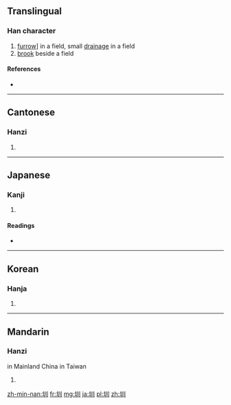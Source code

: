 ==Translingual==

===Han character===
{{Han char|rn=32|rad=土|as=03|sn=6|four=4210<sub>0</sub>|canj=土中中中 (GLLL)|ids=⿰[[土]][[川]]}}

# [[furrow]]] in a field, small [[drainage]] in a field
# [[brook]] beside a field

====References====
* {{Han ref|kx=0224.150|dkj=04894|dj=0458.020|hdz=10420.030|uh=5733|ud=22323|bh=A660|bd=42592}}

----

==Cantonese==

===Hanzi===
{{yue-hanzi|jyut=[[zan3]]|y=jan3}}

# {{defn|lang=yue|sort=土03}}

----

==Japanese==

===Kanji===
{{ja-kanji|grade=|rs=土03}}

# {{defn|lang=ja|sort=土03}}

====Readings====
* {{ja-readings|on=[[しん]] (shin), [[けん]] (ken)|}}

----

==Korean==

===Hanja===
{{ko-hanja|hangeul=천|rv=cheon|mr=ch'ŏn}}

# {{defn|lang=ko|sort=土03}}

----

==Mandarin==

===Hanzi===
in Mainland China {{cmn-hanzi|pin=[[zhèn]] ([[zhen4]])|wg=chen<sup>4</sup>}}
in Taiwan {{cmn-hanzi|pin=[[zùn]] ([[zùn4]])|wg=tsun<sup>4</sup>}}
{{head|cmn|hanzi|sc=Hani}}{{attention|cmn|needs inflection template}}

# {{defn|lang=cmn|sort=土03}}

[[zh-min-nan:圳]]
[[fr:圳]]
[[mg:圳]]
[[ja:圳]]
[[pl:圳]]
[[zh:圳]]
